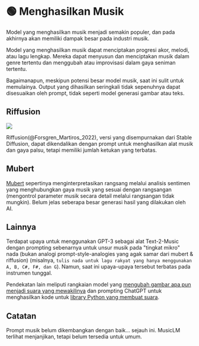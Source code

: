 
# 🟢 Menghasilkan Musik

Model yang menghasilkan musik menjadi semakin populer, dan pada akhirnya akan memiliki dampak besar pada industri musik.

Model yang menghasilkan musik dapat menciptakan progresi akor, melodi, atau lagu lengkap. Mereka dapat menyusun dan menciptakan musik dalam genre tertentu dan menggubah atau improvisasi dalam gaya seniman tertentu.

Bagaimanapun, meskipun potensi besar model musik, saat ini sulit untuk memulainya. Output yang dihasilkan seringkali tidak sepenuhnya dapat disesuaikan oleh prompt, tidak seperti model generasi gambar atau teks.

## Riffusion

<div style={{ textAlign: "center" }}>
  <Image
    src="/docs/assets/miscl/riffusion_phonk.webp"
    width={1052}
    height={694}
    style={{ width: "500px", margin: "auto" }}
  />
</div>

Riffusion(@Forsgren_Martiros_2022), versi yang disempurnakan dari Stable Diffusion, dapat dikendalikan dengan prompt untuk menghasilkan alat musik dan gaya palsu, tetapi memiliki jumlah ketukan yang terbatas.

## Mubert

[Mubert](https://mubert.com/) sepertinya menginterpretasikan rangsang melalui analisis sentimen yang menghubungkan gaya musik yang sesuai dengan rangsangan (mengontrol parameter musik secara detail melalui rangsangan tidak mungkin). Belum jelas seberapa besar generasi hasil yang dilakukan oleh AI.

## Lainnya

Terdapat upaya untuk menggunakan GPT-3 sebagai alat Text-2-Music dengan prompting sebenarnya untuk unsur musik pada "tingkat mikro" nada (bukan analogi prompt-style-analogies yang agak samar dari mubert & riffusion) (misalnya, `tulis nada untuk lagu rakyat yang hanya menggunakan A, B, C#, F#, dan G`). Namun, saat ini upaya-upaya tersebut terbatas pada instrumen tunggal.

Pendekatan lain meliputi rangkaian model yang [mengubah gambar apa pun menjadi suara yang mewakilinya](https://huggingface.co/spaces/fffiloni/img-to-music) dan prompting ChatGPT untuk menghasilkan kode untuk [library Python yang membuat suara](https://twitter.com/teropa/status/1598713756074246145).

## Catatan

Prompt musik belum dikembangkan dengan baik... sejauh ini. MusicLM terlihat menjanjikan, tetapi belum tersedia untuk umum.
